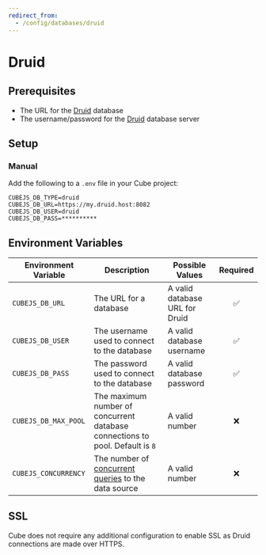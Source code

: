 ```yaml
---
redirect_from:
  - /config/databases/druid
---
```


# Druid

<CommunitySupportedDriver dataSource="Druid" />

## Prerequisites

- The URL for the [Druid][druid] database
- The username/password for the [Druid][druid] database server

## Setup

### Manual

Add the following to a `.env` file in your Cube project:

```dotenv
CUBEJS_DB_TYPE=druid
CUBEJS_DB_URL=https://my.druid.host:8082
CUBEJS_DB_USER=druid
CUBEJS_DB_PASS=**********
```

## Environment Variables

| Environment Variable | Description                                                                         | Possible Values                | Required |
| -------------------- | ----------------------------------------------------------------------------------- | ------------------------------ | :------: |
| `CUBEJS_DB_URL`      | The URL for a database                                                              | A valid database URL for Druid |    ✅    |
| `CUBEJS_DB_USER`     | The username used to connect to the database                                        | A valid database username      |    ✅    |
| `CUBEJS_DB_PASS`     | The password used to connect to the database                                        | A valid database password      |    ✅    |
| `CUBEJS_DB_MAX_POOL` | The maximum number of concurrent database connections to pool. Default is `8`       | A valid number                 |    ❌    |
| `CUBEJS_CONCURRENCY` | The number of [concurrent queries][ref-data-source-concurrency] to the data source | A valid number |    ❌    |

[ref-data-source-concurrency]: /product/configuration/concurrency#data-source-concurrency

## SSL

Cube does not require any additional configuration to enable SSL as Druid
connections are made over HTTPS.

[druid]: https://druid.apache.org/
